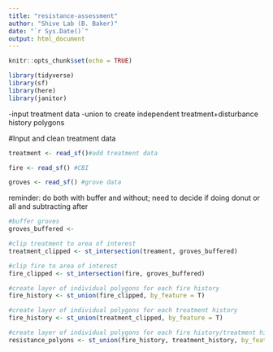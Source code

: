 ```yaml
---
title: "resistance-assessment"
author: "Shive Lab (B. Baker)"
date: "`r Sys.Date()`"
output: html_document
---
```


```r
knitr::opts_chunk$set(echo = TRUE)

library(tidyverse)
library(sf)
library(here)
library(janitor)

```

-input treatment data
-union to create independent treatment+disturbance history polygons



#Input and clean treatment data


```r
treatment <- read_sf()#add treatment data

fire <- read_sf() #CBI

groves <- read_sf() #grove data

```

reminder: do both with buffer and without; need to decide if doing donut or all and subtracting after
```r

#buffer groves
groves_buffered <- 

#clip treatment to area of interest
treatment_clipped <- st_intersection(treament, groves_buffered)

#clip fire to area of interest
fire_clipped <- st_intersection(fire, groves_buffered)

```



```r

#create layer of individual polygons for each fire history
fire_history <- st_union(fire_clipped, by_feature = T)

#create layer of individual polygons for each treatment history
fire_history <- st_union(treatment_clipped, by_feature = T)

#create layer of individual polygons for each fire history/treatment history
resistance_polyons <- st_union(fire_history, treatment_history, by_feature = T)

```



